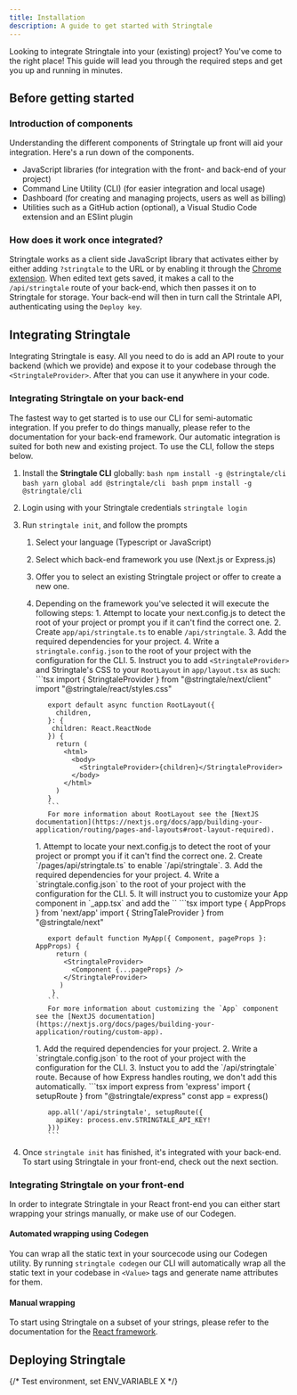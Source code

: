 ```yaml
---
title: Installation
description: A guide to get started with Stringtale
---
```



Looking to integrate Stringtale into your (existing) project? You've come to the right place! This guide will lead
you through the required steps and get you up and running in minutes.

## Before getting started

### Introduction of components
Understanding the different components of Stringtale up front will aid your integration. Here's a run down of the
components.


- JavaScript libraries (for integration with the front- and back-end of your project)
- Command Line Utility (CLI) (for easier integration and local usage)
- Dashboard (for creating and managing projects, users as well as billing)
- Utilities such as a GitHub action (optional), a Visual Studio Code extension and an ESlint plugin

### How does it work once integrated?

Stringtale works as a client side JavaScript library that activates either by either adding `?stringtale` to the URL
or by enabling it through the [Chrome extension](/usage/browser-extension). When edited text gets saved, it makes
a call to the `/api/stringtale` route of your back-end, which then passes it on to Stringtale for storage. Your back-end
will then in turn call the Strintale API, authenticating using the `Deploy key`.

## Integrating Stringtale

Integrating Stringtale is easy. All you need to do is add an API route to your backend (which we provide) and expose it to
your codebase through the `<StringtaleProvider>`. After that you can use it anywhere in your code.

### Integrating Stringtale on your back-end

The fastest way to get started is to use our CLI for semi-automatic integration. If you prefer to do things manually,
please refer to the documentation for your back-end framework. Our automatic integration is suited for both new
and existing project. To use the CLI, follow the steps below.

1. Install the **Stringtale CLI** globally:
   <Tabs>
     <TabItem label="npm">
       ```bash
         npm install -g @stringtale/cli
       ```
      </TabItem>
     <TabItem label="Yarn">
       ```bash
         yarn global add @stringtale/cli
       ```
      </TabItem>
     <TabItem label="pnpm">
       ```bash
         pnpm install -g @stringtale/cli
       ```
      </TabItem>
   </Tabs>
2. Login using with your Stringtale credentials `stringtale login`
3. Run `stringtale init`, and follow the prompts
   1. Select your language (Typescript or JavaScript)
   2. Select which back-end framework you use (Next.js or Express.js)
   3. Offer you to select an existing Stringtale project or offer to create a new one.
   4. Depending on the framework you've selected it will execute the following steps:
      <Tabs>
        <TabItem label="Next.js (app router)">
          1. Attempt to locate your next.config.js to detect the root of your project or prompt you if it can't find the correct one.
          2. Create `app/api/stringtale.ts` to enable `/api/stringtale`.
          3. Add the required dependencies for your project.
          4. Write a `stringtale.config.json` to the root of your project with the configuration for the CLI.
          5. Instruct you to add `<StringtaleProvider>` and Stringtale's CSS to your `RootLayout` in `app/layout.tsx` as such:
             ```tsx
             import { StringtaleProvider } from "@stringtale/next/client"
             import "@stringtale/react/styles.css"

             export default async function RootLayout({
               children,
             }: {
              children: React.ReactNode
             }) {
               return (
                 <html>
                   <body>
                     <StringtaleProvider>{children}</StringtaleProvider>
                   </body>
                 </html>
               )
             }
             ```
             For more information about RootLayout see the [NextJS documentation](https://nextjs.org/docs/app/building-your-application/routing/pages-and-layouts#root-layout-required).
        </TabItem>
        <TabItem label="Next.js (pages router)">
          1. Attempt to locate your next.config.js to detect the root of your project or prompt you if it can't find the correct one.
          2. Create `<PROJECT_DIRECTORY>/pages/api/stringtale.ts` to enable `/api/stringtale`.
          3. Add the required dependencies for your project.
          4. Write a `stringtale.config.json` to the root of your project with the configuration for the CLI.
          5. It will instruct you to customize your App component in `_app.tsx` and add the `<StringtaleProvider>`
             ```tsx
             import type { AppProps } from 'next/app'
             import { StringTaleProvider } from "@stringtale/next"

             export default function MyApp({ Component, pageProps }: AppProps) {
               return (
                 <StringtaleProvider>
                   <Component {...pageProps} />
                 </StringtaleProvider>
                )
              }
             ```
             For more information about customizing the `App` component see the [NextJS documentation](https://nextjs.org/docs/pages/building-your-application/routing/custom-app).
        </TabItem>
        <TabItem label="Express.js">
          1. Add the required dependencies for your project.
          2. Write a `stringtale.config.json` to the root of your project with the configuration for the CLI.
          3. Instuct you to add the `/api/stringtale` route. Because of how Express handles routing, we don't add this automatically.
             ```tsx
             import express from 'express'
             import { setupRoute } from "@stringtale/express"
             const app = express()
             
             app.all('/api/stringtale', setupRoute({
               apiKey: process.env.STRINGTALE_API_KEY!
             }))
             ```
        </TabItem>
      </Tabs>

  5. Once `stringtale init` has finished, it's integrated with your back-end. To start using Stringtale in your front-end,
    check out the next section.
  
### Integrating Stringtale on your front-end

In order to integrate Stringtale in your React front-end you can either start wrapping your strings manually,
or make use of our Codegen.

#### Automated wrapping using Codegen

You can wrap all the static text in your sourcecode using our Codegen utility. By running `stringtale codegen` our CLI will
automatically wrap all the static text in your codebase in `<Value>` tags and generate name attributes for them.

#### Manual wrapping

To start using Stringtale on a subset of your strings, please refer to the documentation for the [React framework](/front-end/react).

## Deploying Stringtale

{/* Test environment, set ENV_VARIABLE X */}